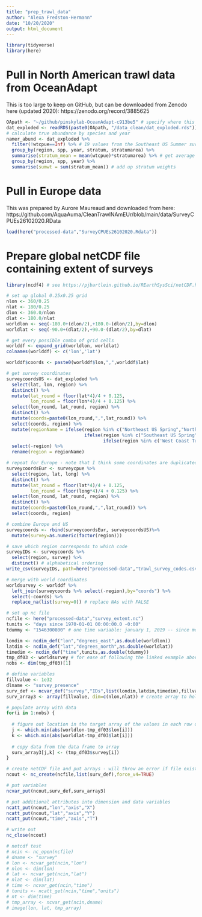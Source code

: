 ```yaml
---
title: "prep_trawl_data"
author: "Alexa Fredston-Hermann"
date: "10/20/2020"
output: html_document
---
```


```r
library(tidyverse)
library(here)
```

# Pull in North American trawl data from OceanAdapt 

This is too large to keep on GitHub, but can be downloaded from Zenodo here (updated 2020): https://zenodo.org/record/3885625 



```r
OApath <- "~/github/pinskylab-OceanAdapt-c913be5" # specify where this directory is stored on your machine 
dat_exploded <- readRDS(paste0(OApath, "/data_clean/dat_exploded.rds")) # pull in the entire dataset with zeros representing true absences; think this is based on the list of common species in all-regions-trimmed 
# calculate true abundance by species and year 
namer_abund <- dat_exploded %>% 
  filter(!wtcpue==Inf) %>% # 19 values from the Southeast US Summer survey in 1992 have values of Inf for some reason
  group_by(region, spp, year, stratum, stratumarea) %>% 
  summarise(stratum_mean = mean(wtcpue)*stratumarea) %>% # get average wtcpue for this species*region*year in each stratum, and multiply by size of stratum; collapses df down to one row per species*year*region*stratum 
  group_by(region, spp, year) %>% 
  summarise(sumwt = sum(stratum_mean)) # add up stratum weights 

```

# Pull in Europe data

This was prepared by Aurore Maureaud and downloaded from here: https://github.com/AquaAuma/CleanTrawlNAmEUr/blob/main/data/SurveyCPUEs26102020.RData

```r
load(here("processed-data","SurveyCPUEs26102020.Rdata"))
```

# Prepare global netCDF file containing extent of surveys

```r
library(ncdf4) # see https://pjbartlein.github.io/REarthSysSci/netCDF.html#create-and-write-a-netcdf-file

# set up global 0.25x0.25 grid
nlon <- 360/0.25
nlat <- 180/0.25
dlon <- 360.0/nlon
dlat <- 180.0/nlat
worldlon <- seq(-180.0+(dlon/2),+180.0-(dlon/2),by=dlon)
worldlat <- seq(-90.0+(dlat/2),+90.0-(dlat/2),by=dlat)

# get every possible combo of grid cells
worlddf <- expand_grid(worldlon, worldlat) 
colnames(worlddf) <- c('lon','lat')

worlddf$coords <- paste0(worlddf$lon,",",worlddf$lat)

# get survey coordinates 
surveycoordsUS <- dat_exploded %>% 
  select(lat, lon, region) %>% 
  distinct() %>% 
  mutate(lat_round = floor(lat*4)/4 + 0.125,
         lon_round = floor(lon*4)/4 + 0.125) %>% 
  select(lon_round, lat_round, region) %>% 
  distinct() %>% 
  mutate(coords=paste0(lon_round,",",lat_round)) %>% 
  select(coords, region) %>% 
  mutate(regionName = ifelse(region %in% c("Northeast US Spring","Northeast US Fall"), "Northeast",
                             ifelse(region %in% c("Southeast US Spring", "Southeast US Summer", "Southeast US Fall"), "Southeast", 
                                    ifelse(region %in% c('West Coast Triennial','West Coast Annual'), 'West Coast', region)))) %>%   # merge seasons of surveys in the same regions
  select(-region) %>% 
  rename(region = regionName)

# repeat for Europe - note that I think some coordinates are duplicated among surveys 
surveycoordsEur <- surveycpue %>% 
  select(region, lat, long) %>%
  distinct() %>% 
  mutate(lat_round = floor(lat*4)/4 + 0.125,
         lon_round = floor(long*4)/4 + 0.125) %>% 
  select(lon_round, lat_round, region) %>% 
  distinct() %>% 
  mutate(coords=paste0(lon_round,",",lat_round)) %>% 
  select(coords, region) 

# combine Europe and US
surveycoords <- rbind(surveycoordsEur, surveycoordsUS)%>% 
  mutate(survey=as.numeric(factor(region)))

# save which region corresponds to which code
surveyIDs <- surveycoords %>%   
  select(region, survey) %>% 
  distinct() # alphabetical ordering 
write_csv(surveyIDs, path=here("processed-data","trawl_survey_codes.csv"))

# merge with world coordinates 
worldsurvey <- worlddf %>% 
  left_join(surveycoords %>% select(-region),by="coords") %>% 
  select(-coords) %>% 
  replace_na(list(survey=0)) # replace NAs with FALSE 

# set up nc file
ncfile <- here("processed-data","survey_extent.nc")
tunits <- "days since 1970-01-01 00:00:00.0 -0:00" 
tdummy <- "1546300800" # one time variable: january 1, 2019 -- since most of/all of our data are current through 2018

londim <- ncdim_def("lon","degrees_east",as.double(worldlon)) 
latdim <- ncdim_def("lat","degrees_north",as.double(worldlat)) 
timedim <- ncdim_def("time",tunits,as.double(tdummy))
tmp_df03 <- worldsurvey # for ease of following the linked example above
nobs <- dim(tmp_df03)[1]

# define variables
fillvalue <- 1e32
dlname <- "survey_presence"
surv_def <- ncvar_def("survey","IDs",list(londim,latdim,timedim),fillvalue,dlname,prec="single") # define survey variable
surv_array3 <- array(fillvalue, dim=c(nlon,nlat)) # create array to hold survey data 

# populate array with data 
for(i in 1:nobs) {
  
  # figure out location in the target array of the values in each row of the data frame
  j <- which.min(abs(worldlon-tmp_df03$lon[i]))
  k <- which.min(abs(worldlat-tmp_df03$lat[i]))
  
  # copy data from the data frame to array
  surv_array3[j,k] <- (tmp_df03$survey[i])
}

# create netCDF file and put arrays - will throw an error if file exists
ncout <- nc_create(ncfile,list(surv_def),force_v4=TRUE)

# put variables
ncvar_put(ncout,surv_def,surv_array3)

# put additional attributes into dimension and data variables
ncatt_put(ncout,"lon","axis","X")
ncatt_put(ncout,"lat","axis","Y")
ncatt_put(ncout,"time","axis","T")

# write out
nc_close(ncout)

# netcdf test 
# ncin <- nc_open(ncfile)
# dname <- "survey"
# lon <- ncvar_get(ncin,"lon")
# nlon <- dim(lon)
# lat <- ncvar_get(ncin,"lat")
# nlat <- dim(lat)
# time <- ncvar_get(ncin,"time")
# tunits <- ncatt_get(ncin,"time","units")
# nt <- dim(time)
# tmp_array <- ncvar_get(ncin,dname)
# image(lon, lat, tmp_array)
```

